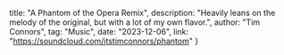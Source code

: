   title: "A Phantom of the Opera Remix",
  description: "Heavily leans on the melody of the original, but with a lot of my own flavor.",
  author: "Tim Connors",
  tag: "Music",
  date: "2023-12-06",
  link: "https://soundcloud.com/itstimconnors/phantom"
}


